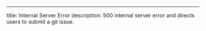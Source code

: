 ---
title: Internal Server Error
description: 500 internal server error and directs users to submit a git issue.

